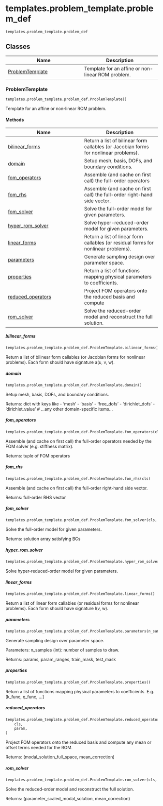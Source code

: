 # templates.problem_template.problem_def { #skrom.templates.problem_template.problem_def }

`templates.problem_template.problem_def`



## Classes

| Name | Description |
| --- | --- |
| [ProblemTemplate](#skrom.templates.problem_template.problem_def.ProblemTemplate) | Template for an affine or non-linear ROM problem. |

### ProblemTemplate { #skrom.templates.problem_template.problem_def.ProblemTemplate }

```python
templates.problem_template.problem_def.ProblemTemplate()
```

Template for an affine or non-linear ROM problem.

#### Methods

| Name | Description |
| --- | --- |
| [bilinear_forms](#skrom.templates.problem_template.problem_def.ProblemTemplate.bilinear_forms) | Return a list of bilinear form callables (or Jacobian forms for nonlinear problems). |
| [domain](#skrom.templates.problem_template.problem_def.ProblemTemplate.domain) | Setup mesh, basis, DOFs, and boundary conditions. |
| [fom_operators](#skrom.templates.problem_template.problem_def.ProblemTemplate.fom_operators) | Assemble (and cache on first call) the full-order operators |
| [fom_rhs](#skrom.templates.problem_template.problem_def.ProblemTemplate.fom_rhs) | Assemble (and cache on first call) the full-order right-hand side vector. |
| [fom_solver](#skrom.templates.problem_template.problem_def.ProblemTemplate.fom_solver) | Solve the full-order model for given parameters. |
| [hyper_rom_solver](#skrom.templates.problem_template.problem_def.ProblemTemplate.hyper_rom_solver) | Solve hyper-reduced-order model for given parameters. |
| [linear_forms](#skrom.templates.problem_template.problem_def.ProblemTemplate.linear_forms) | Return a list of linear form callables (or residual forms for nonlinear problems). |
| [parameters](#skrom.templates.problem_template.problem_def.ProblemTemplate.parameters) | Generate sampling design over parameter space. |
| [properties](#skrom.templates.problem_template.problem_def.ProblemTemplate.properties) | Return a list of functions mapping physical parameters to coefficients. |
| [reduced_operators](#skrom.templates.problem_template.problem_def.ProblemTemplate.reduced_operators) | Project FOM operators onto the reduced basis and compute |
| [rom_solver](#skrom.templates.problem_template.problem_def.ProblemTemplate.rom_solver) | Solve the reduced-order model and reconstruct the full solution. |

##### bilinear_forms { #skrom.templates.problem_template.problem_def.ProblemTemplate.bilinear_forms }

```python
templates.problem_template.problem_def.ProblemTemplate.bilinear_forms()
```

Return a list of bilinear form callables (or Jacobian forms for nonlinear problems).
Each form should have signature a(u, v, w).

##### domain { #skrom.templates.problem_template.problem_def.ProblemTemplate.domain }

```python
templates.problem_template.problem_def.ProblemTemplate.domain()
```

Setup mesh, basis, DOFs, and boundary conditions.

Returns:
    dict with keys like
    - 'mesh'
    - 'basis'
    - 'free_dofs'
    - 'dirichlet_dofs'
    - 'dirichlet_value'
    # …any other domain-specific items…

##### fom_operators { #skrom.templates.problem_template.problem_def.ProblemTemplate.fom_operators }

```python
templates.problem_template.problem_def.ProblemTemplate.fom_operators(cls)
```

Assemble (and cache on first call) the full-order operators
needed by the FOM solver (e.g. stiffness matrix).

Returns:
    tuple of FOM operators

##### fom_rhs { #skrom.templates.problem_template.problem_def.ProblemTemplate.fom_rhs }

```python
templates.problem_template.problem_def.ProblemTemplate.fom_rhs(cls)
```

Assemble (and cache on first call) the full-order right-hand side vector.

Returns:
    full-order RHS vector

##### fom_solver { #skrom.templates.problem_template.problem_def.ProblemTemplate.fom_solver }

```python
templates.problem_template.problem_def.ProblemTemplate.fom_solver(cls, param)
```

Solve the full-order model for given parameters.

Returns:
    solution array satisfying BCs

##### hyper_rom_solver { #skrom.templates.problem_template.problem_def.ProblemTemplate.hyper_rom_solver }

```python
templates.problem_template.problem_def.ProblemTemplate.hyper_rom_solver()
```

Solve hyper-reduced-order model for given parameters.

##### linear_forms { #skrom.templates.problem_template.problem_def.ProblemTemplate.linear_forms }

```python
templates.problem_template.problem_def.ProblemTemplate.linear_forms()
```

Return a list of linear form callables (or residual forms for nonlinear problems).
Each form should have signature l(v, w).

##### parameters { #skrom.templates.problem_template.problem_def.ProblemTemplate.parameters }

```python
templates.problem_template.problem_def.ProblemTemplate.parameters(n_samples)
```

Generate sampling design over parameter space.

Parameters:
    n_samples (int): number of samples to draw.

Returns:
    params, param_ranges, train_mask, test_mask

##### properties { #skrom.templates.problem_template.problem_def.ProblemTemplate.properties }

```python
templates.problem_template.problem_def.ProblemTemplate.properties()
```

Return a list of functions mapping physical parameters to coefficients.
E.g. [k_func, q_func, …]

##### reduced_operators { #skrom.templates.problem_template.problem_def.ProblemTemplate.reduced_operators }

```python
templates.problem_template.problem_def.ProblemTemplate.reduced_operators(
    cls,
    param,
)
```

Project FOM operators onto the reduced basis and compute
any mean or offset terms needed for the ROM.

Returns:
    (modal_solution_full_space, mean_correction)

##### rom_solver { #skrom.templates.problem_template.problem_def.ProblemTemplate.rom_solver }

```python
templates.problem_template.problem_def.ProblemTemplate.rom_solver(cls, param)
```

Solve the reduced-order model and reconstruct the full solution.

Returns:
    (parameter_scaled_modal_solution, mean_correction)